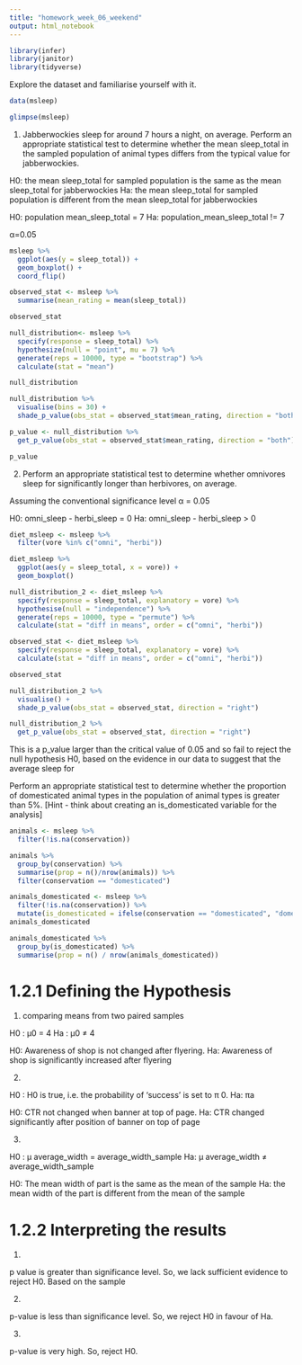 ```yaml
---
title: "homework_week_06_weekend"
output: html_notebook
---
```



```r
library(infer)
library(janitor)
library(tidyverse)
```

Explore the dataset and familiarise yourself with it.

```r
data(msleep)
```

```r
glimpse(msleep)
```


1. Jabberwockies sleep for around 7 hours a night, on average. Perform an appropriate statistical test to determine whether the mean sleep_total in the sampled population of animal types differs from the typical value for jabberwockies.

H0: the mean sleep_total for sampled population is the same as the mean sleep_total for jabberwockies
Ha: the mean sleep_total for sampled population is different from the mean sleep_total for jabberwockies

H0: population mean_sleep_total = 7
Ha: population_mean_sleep_total != 7

α=0.05

```r
msleep %>%
  ggplot(aes(y = sleep_total)) +
  geom_boxplot() +
  coord_flip()
```



```r
observed_stat <- msleep %>%
  summarise(mean_rating = mean(sleep_total))

observed_stat
```

```r
null_distribution<- msleep %>% 
  specify(response = sleep_total) %>% 
  hypothesize(null = "point", mu = 7) %>% 
  generate(reps = 10000, type = "bootstrap") %>% 
  calculate(stat = "mean")
```
```r
null_distribution
```

```r
null_distribution %>%
  visualise(bins = 30) +
  shade_p_value(obs_stat = observed_stat$mean_rating, direction = "both")
```

```r
p_value <- null_distribution %>%
  get_p_value(obs_stat = observed_stat$mean_rating, direction = "both")

p_value
```





2. Perform an appropriate statistical test to determine whether omnivores sleep for significantly longer than herbivores, on average.

Assuming the conventional significance level α = 0.05

H0: omni_sleep - herbi_sleep = 0
Ha: omni_sleep - herbi_sleep > 0

```r
diet_msleep <- msleep %>%
  filter(vore %in% c("omni", "herbi"))
```

```r
diet_msleep %>%
  ggplot(aes(y = sleep_total, x = vore)) +
  geom_boxplot()
```

```r
null_distribution_2 <- diet_msleep %>%
  specify(response = sleep_total, explanatory = vore) %>%
  hypothesise(null = "independence") %>%
  generate(reps = 10000, type = "permute") %>%
  calculate(stat = "diff in means", order = c("omni", "herbi"))
```

```r
observed_stat <- diet_msleep %>%
  specify(response = sleep_total, explanatory = vore) %>%
  calculate(stat = "diff in means", order = c("omni", "herbi"))

observed_stat
```

```r
null_distribution_2 %>%
  visualise() +
  shade_p_value(obs_stat = observed_stat, direction = "right")
```

```r
null_distribution_2 %>%
  get_p_value(obs_stat = observed_stat, direction = "right")
```

This is a p_value larger than the critical value of 0.05 and so fail to reject the null hypothesis H0, based on the evidence in our data to suggest that the average sleep for


Perform an appropriate statistical test to determine whether the proportion of domesticated animal types in the population of animal types is greater than 5%.
[Hint - think about creating an is_domesticated variable for the analysis]

```r
animals <- msleep %>%
  filter(!is.na(conservation))
```

```r
animals %>%
  group_by(conservation) %>%
  summarise(prop = n()/nrow(animals)) %>%
  filter(conservation == "domesticated")
```

```r
animals_domesticated <- msleep %>%
  filter(!is.na(conservation)) %>%
  mutate(is_domesticated = ifelse(conservation == "domesticated", "domesticated", "not_domesticated"))
animals_domesticated
```

```r
animals_domesticated %>%
  group_by(is_domesticated) %>%
  summarise(prop = n() / nrow(animals_domesticated))
```


# 1.2.1 Defining the Hypothesis

1. 
comparing means from two paired samples

H0 : μ0 = 4
Ha : μ0 ≠ 4

H0: Awareness of shop is not changed after flyering.
Ha: Awareness of shop is significantly increased after flyering 


2.

H0 : H0  is true, i.e. the probability of ‘success’ is set to π 0.
Ha: πa 

H0: CTR not changed when banner at top of page.
Ha: CTR changed significantly after position of banner on top of page 

3.

H0 : μ average_width = average_width_sample
Ha: μ average_width ≠ average_width_sample

H0: The mean width of part is the same as the mean of the sample
Ha: the mean width of the part is different from the mean of the sample

# 1.2.2 Interpreting the results

1. 

p value is greater than significance level. So, we lack sufficient evidence to reject H0. Based on the sample

2.

p-value is less than significance level. So, we reject H0 in favour of Ha.

3.

p-value is very high. So, reject H0.
